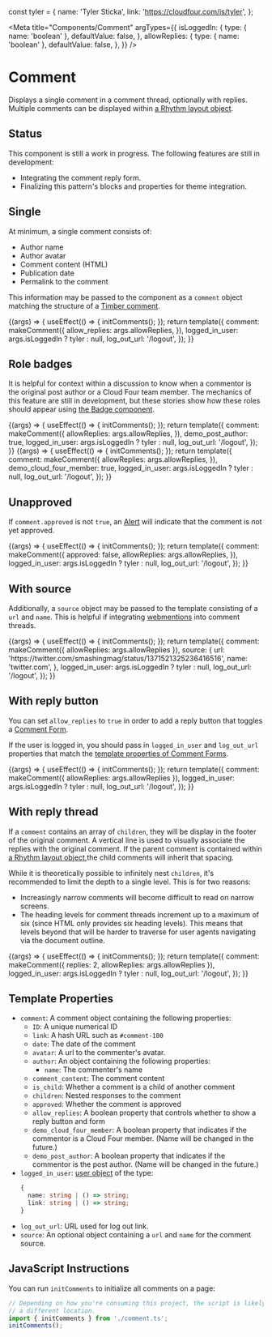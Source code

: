 const tyler = {
  name: 'Tyler Sticka',
  link: 'https://cloudfour.com/is/tyler',
};

<Meta
  title="Components/Comment"
  argTypes={{
    isLoggedIn: {
      type: { name: 'boolean' },
      defaultValue: false,
    },
    allowReplies: {
      type: { name: 'boolean' },
      defaultValue: false,
    },
  }}
/>

# Comment

Displays a single comment in a comment thread, optionally with replies. Multiple comments can be displayed within [a Rhythm layout object](/docs/objects-rhythm--default-story).

## Status

This component is still a work in progress. The following features are still in development:

- Integrating the comment reply form.
- Finalizing this pattern's blocks and properties for theme integration.

## Single

At minimum, a single comment consists of:

- Author name
- Author avatar
- Comment content (HTML)
- Publication date
- Permalink to the comment

This information may be passed to the component as a `comment` object matching the structure of a [Timber comment](https://timber.github.io/docs/reference/timber-comment/).

<Canvas>
  <Story name="Single">
    {(args) => {
      useEffect(() => {
        initComments();
      });
      return template({
        comment: makeComment({
          allow_replies: args.allowReplies,
        }),
        logged_in_user: args.isLoggedIn ? tyler : null,
        log_out_url: '/logout',
      });
    }}
  </Story>
</Canvas>

## Role badges

It is helpful for context within a discussion to know when a commentor is the original post author or a Cloud Four team member. The mechanics of this feature are still in development, but these stories show how these roles should appear using [the Badge component](/docs/components-badge--basic).

<Canvas>
  <Story name="Role: Author">
    {(args) => {
      useEffect(() => {
        initComments();
      });
      return template({
        comment: makeComment({
          allowReplies: args.allowReplies,
        }),
        demo_post_author: true,
        logged_in_user: args.isLoggedIn ? tyler : null,
        log_out_url: '/logout',
      });
    }}
  </Story>
</Canvas>

<Canvas>
  <Story name="Role: Cloud Four">
    {(args) => {
      useEffect(() => {
        initComments();
      });
      return template({
        comment: makeComment({
          allowReplies: args.allowReplies,
        }),
        demo_cloud_four_member: true,
        logged_in_user: args.isLoggedIn ? tyler : null,
        log_out_url: '/logout',
      });
    }}
  </Story>
</Canvas>

## Unapproved

If `comment.approved` is not `true`, an [Alert](/docs/components-alert--basic) will indicate that the comment is not yet approved.

<Canvas>
  <Story name="Unapproved">
    {(args) => {
      useEffect(() => {
        initComments();
      });
      return template({
        comment: makeComment({
          approved: false,
          allowReplies: args.allowReplies,
        }),
        logged_in_user: args.isLoggedIn ? tyler : null,
        log_out_url: '/logout',
      });
    }}
  </Story>
</Canvas>

## With source

Additionally, a `source` object may be passed to the template consisting of a `url` and `name`. This is helpful if integrating [webmentions](https://indieweb.org/Webmention) into comment threads.

<Canvas>
  <Story name="With source">
    {(args) => {
      useEffect(() => {
        initComments();
      });
      return template({
        comment: makeComment({ allowReplies: args.allowReplies }),
        source: {
          url: 'https://twitter.com/smashingmag/status/1371521325236416516',
          name: 'twitter.com',
        },
        logged_in_user: args.isLoggedIn ? tyler : null,
        log_out_url: '/logout',
      });
    }}
  </Story>
</Canvas>

## With reply button

You can set `allow_replies` to `true` in order to add a reply button that toggles a [Comment Form](/docs/components-comment-form--reply).

If the user is logged in, you should pass in `logged_in_user` and `log_out_url` properties that match the [template properties of Comment Forms](/docs/components-comment-form--reply#template-properties).

<Canvas>
  <Story name="With reply button" args={{ allowReplies: true }}>
    {(args) => {
      useEffect(() => {
        initComments();
      });
      return template({
        comment: makeComment({ allowReplies: args.allowReplies }),
        logged_in_user: args.isLoggedIn ? tyler : null,
        log_out_url: '/logout',
      });
    }}
  </Story>
</Canvas>

## With reply thread

If a `comment` contains an array of `children`, they will be display in the footer of the original comment. A vertical line is used to visually associate the replies with the original comment. If the parent comment is contained within [a Rhythm layout object](/docs/objects-rhythm--default-story),the child comments will inherit that spacing.

While it is theoretically possible to infinitely nest `children`, it's recommended to limit the depth to a single level. This is for two reasons:

- Increasingly narrow comments will become difficult to read on narrow screens.
- The heading levels for comment threads increment up to a maximum of six (since HTML only provides six heading levels). This means that levels beyond that will be harder to traverse for user agents navigating via the document outline.

<Canvas>
  <Story name="With reply thread">
    {(args) => {
      useEffect(() => {
        initComments();
      });
      return template({
        comment: makeComment({ replies: 2, allowReplies: args.allowReplies }),
        logged_in_user: args.isLoggedIn ? tyler : null,
        log_out_url: '/logout',
      });
    }}
  </Story>
</Canvas>

## Template Properties

- `comment`: A comment object containing the following properties:
  - `ID`: A unique numerical ID
  - `link`: A hash URL such as `#comment-100`
  - `date`: The date of the comment
  - `avatar`: A url to the commenter's avatar.
  - `author`: An object containing the following properties:
    - `name`: The commenter's name
  - `comment_content`: The comment content
  - `is_child`: Whether a comment is a child of another comment
  - `children`: Nested responses to the comment
  - `approved`: Whether the comment is approved
  - `allow_replies`: A boolean property that controls whether to show a reply button and form
  - `demo_cloud_four_member`: A boolean property that indicates if the commentor is a Cloud Four member. (Name will be changed in the future.)
  - `demo_post_author`: A boolean property that indicates if the commentor is the post author. (Name will be changed in the future.)
- `logged_in_user`: [user object](https://timber.github.io/docs/reference/timber-user/#properties) of the type:
  ```ts
  {
    name: string | () => string;
    link: string | () => string;
  }
  ```
- `log_out_url`: URL used for log out link.
- `source`: An optional object containing a `url` and `name` for the comment source.

## JavaScript Instructions

You can run `initComments` to initialize all comments on a page:

```js
// Depending on how you're consuming this project, the script is likely at
// a different location.
import { initComments } from './comment.ts';
initComments();
```
